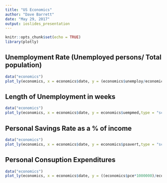 ```yaml
---
title: "US Economics"
author: "Dave Barrett"
date: "May 29, 2017"
output: ioslides_presentation
---
```


```r
knitr::opts_chunk$set(echo = TRUE)
library(plotly)
```


## Unemployment Rate (Unemployed persons/ Total population)
```r
data("economics")
plot_ly(economics, x = economics$date, y = (economics$unemploy/economics$pop),type = "scatter", mode = "line")
```



## Length of Unemployment in weeks
```r
data("economics")
plot_ly(economics, x = economics$date, y = economics$uempmed,type = "scatter", mode = "line")
```



## Personal Savings Rate as a % of income
```r
data("economics")
plot_ly(economics, x = economics$date, y = economics$psavert,type = "scatter", mode = "line")
```




## Personal Consuption Expenditures
```r
data("economics")
plot_ly(economics, x = economics$date, y = ((economics$pce*1000000)/economics$pop),type = "scatter", mode = "line")
```
